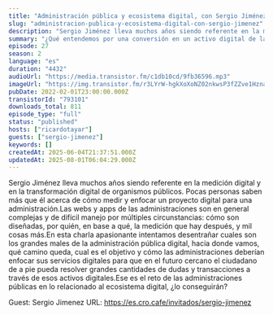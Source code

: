 ```yaml
---
title: "Administración pública y ecosistema digital, con Sergio Jiménez"
slug: "administracion-publica-y-ecosistema-digital-con-sergio-jimenez"
description: "Sergio Jiménez lleva muchos años siendo referente en la medición digital y en la transformación digital de organismos públicos. Pocas personas saben más que él acerca de cómo medir y enfocar un proyecto digital para una administración.Las webs y apps de las administraciones son en general complejas y de difícil manejo por múltiples circunstancias: cómo son diseñadas, por quién, en base a qué, la medición que hay después, y mil cosas más.En esta charla apasionante intentamos desentrañar cuales son los grandes males de la administración pública digital, hacia donde vamos, qué camino queda, cual es el objetivo y cómo las administraciones deberían enfocar sus servicios digitales para que en el futuro cercano el ciudadano de a pie pueda resolver grandes cantidades de dudas y transacciones a través de esos activos digitales.Ese es el reto de las administraciones públicas en lo relacionado al ecosistema digital, ¿lo conseguirán?\n\nGuest: Sergio Jimenez\nURL: https://es.cro.cafe/invitados/sergio-jimenez"
summary: "¿Qué entendemos por una conversión en un activo digital de la administración pública?, ¿por qué hacer cualquier cosa parece tan difícil en esas webs / apps? Hablamos con Sergio de todo esto con todo lujo de detalles."
episode: 27
season: 2
language: "es"
duration: "4432"
audioUrl: "https://media.transistor.fm/c1db10cd/9fb36596.mp3"
imageUrl: "https://img.transistor.fm/r3LYrW-hgkXoXoNZ02nkwsP3fZZve1Hzna6yvV6Gb0A/rs:fill:0:0:1/w:1400/h:1400/q:60/mb:500000/aHR0cHM6Ly9pbWct/dXBsb2FkLXByb2R1/Y3Rpb24udHJhbnNp/c3Rvci5mbS83ZGRj/MDI4NTQ5ZmQxMWRh/NjIxNDllMTlmNGJl/M2ZiNy5wbmc.webp"
pubDate: 2022-02-01T23:00:00.000Z
transistorId: "793101"
downloads_total: 811
episode_type: "full"
status: "published"
hosts: ["ricardotayar"]
guests: ["sergio-jimenez"]
keywords: []
createdAt: 2025-06-04T21:37:51.000Z
updatedAt: 2025-08-01T06:04:29.000Z
---
```


Sergio Jiménez lleva muchos años siendo referente en la medición digital y en la transformación digital de organismos públicos. Pocas personas saben más que él acerca de cómo medir y enfocar un proyecto digital para una administración.Las webs y apps de las administraciones son en general complejas y de difícil manejo por múltiples circunstancias: cómo son diseñadas, por quién, en base a qué, la medición que hay después, y mil cosas más.En esta charla apasionante intentamos desentrañar cuales son los grandes males de la administración pública digital, hacia donde vamos, qué camino queda, cual es el objetivo y cómo las administraciones deberían enfocar sus servicios digitales para que en el futuro cercano el ciudadano de a pie pueda resolver grandes cantidades de dudas y transacciones a través de esos activos digitales.Ese es el reto de las administraciones públicas en lo relacionado al ecosistema digital, ¿lo conseguirán?

Guest: Sergio Jimenez
URL: https://es.cro.cafe/invitados/sergio-jimenez
